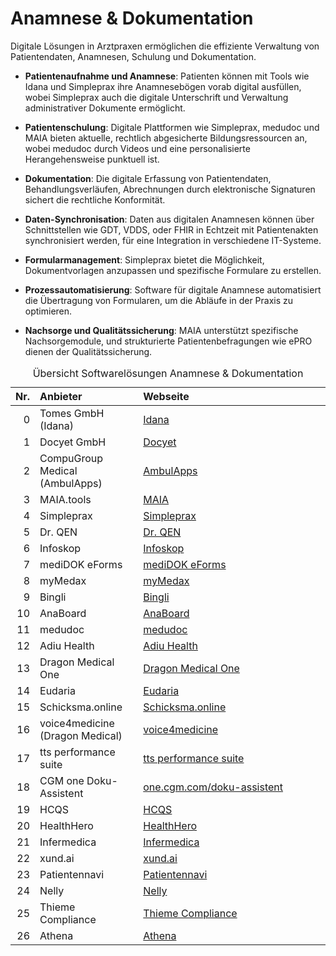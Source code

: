 # Anamnese & Dokumentation

Digitale Lösungen in Arztpraxen ermöglichen die effiziente Verwaltung von Patientendaten, Anamnesen, Schulung und Dokumentation.

- **Patientenaufnahme und Anamnese**: Patienten können mit Tools wie Idana und Simpleprax ihre Anamnesebögen vorab digital ausfüllen, wobei Simpleprax auch die digitale Unterschrift und Verwaltung administrativer Dokumente ermöglicht.
  
- **Patientenschulung**: Digitale Plattformen wie Simpleprax, medudoc und MAIA bieten aktuelle, rechtlich abgesicherte Bildungsressourcen an, wobei medudoc durch Videos und eine personalisierte Herangehensweise punktuell ist.

- **Dokumentation**: Die digitale Erfassung von Patientendaten, Behandlungsverläufen, Abrechnungen durch elektronische Signaturen sichert die rechtliche Konformität.

- **Daten-Synchronisation**: Daten aus digitalen Anamnesen können über Schnittstellen wie GDT, VDDS, oder FHIR in Echtzeit mit Patientenakten synchronisiert werden, für eine Integration in verschiedene IT-Systeme.

- **Formularmanagement**: Simpleprax bietet die Möglichkeit, Dokumentvorlagen anzupassen und spezifische Formulare zu erstellen.

- **Prozessautomatisierung**: Software für digitale Anamnese automatisiert die Übertragung von Formularen, um die Abläufe in der Praxis zu optimieren.

- **Nachsorge und Qualitätssicherung**: MAIA unterstützt spezifische Nachsorgemodule, und strukturierte Patientenbefragungen wie ePRO dienen der Qualitätssicherung.

| Nr. | Anbieter                            | Webseite                                                           |
|----:|:------------------------------------|:-------------------------------------------------------------------|
|  0  | Tomes GmbH (Idana)                  | [Idana](https://www.idana.com)                                     |
|  1  | Docyet GmbH                         | [Docyet](https://www.docyet.com)                                   |
|  2  | CompuGroup Medical (AmbulApps)      | [AmbulApps](https://www.cgm.com/deu_de/produkte/praxissoftware/ambulapps.html) |
|  3  | MAIA.tools                          | [MAIA](https://www.maia.tools)                                     |
|  4  | Simpleprax                          | [Simpleprax](https://www.simpleprax.de)                            |
|  5  | Dr. QEN                             | [Dr. QEN](https://drqen.com/)                                      |
|  6  | Infoskop                            | [Infoskop](http://www.synmedico.de)                                |
|  7  | mediDOK eForms                      | [mediDOK eForms](https://medidok.de/eforms)                        |
|  8  | myMedax                             | [myMedax](http://www.myMedax.de)                                   |
|  9  | Bingli                              | [Bingli](https://www.bingli.eu/de/)                                |
| 10  | AnaBoard                            | [AnaBoard](http://www.anaboard.de)                                 |
| 11  | medudoc                             | [medudoc](https://www.de.medudoc.com/)                             |
| 12  | Adiu Health                         | [Adiu Health](https://www.adiu-health.de)                          |
| 13  | Dragon Medical One                  | [Dragon Medical One](http://nuance.de/gesundheit)                  |
| 14  | Eudaria                             | [Eudaria](https://eudaria.de)                                      |
| 15  | Schicksma.online                    | [Schicksma.online](http://www.msc-it-schuermann.de)                |
| 16  | voice4medicine (Dragon Medical)     | [voice4medicine](https://www.4voice.de/)                           |
| 17  | tts performance suite               | [tts performance suite](https://www.tt-s.com/de/digital-adoption-solutions/loesungen/vitamin-c-fuer-das-gesundheitswesen) |
| 18  | CGM one Doku-Assistent              | [one.cgm.com/doku-assistent](https://one.cgm.com/doku-assistent)        |
| 19  | HCQS                                | [HCQS](https://www.hcqs.de/)                                         |
| 20  | HealthHero                          | [HealthHero](https://www.healthhero.com/)                            |
| 21  | Infermedica                         | [Infermedica](https://infermedica.com/)                              |
| 22  | xund.ai                             | [xund.ai](https://xund.ai/)                                          |
| 23  | Patientennavi                       | [Patientennavi](https://patientennavi.116117.de/askPlz.xhtml)        |
| 24  | Nelly                             | [Nelly](https://www.getnelly.de/produkte/digitale-anamnese)           |
| 25  | Thieme Compliance                 | [Thieme Compliance](https://www.thieme-compliance.de/de/produkte)     |
| 26  | Athena                            | [Athena](https://www.dampsoft.de/athena)                               |

: Übersicht Softwarelösungen Anamnese & Dokumentation
